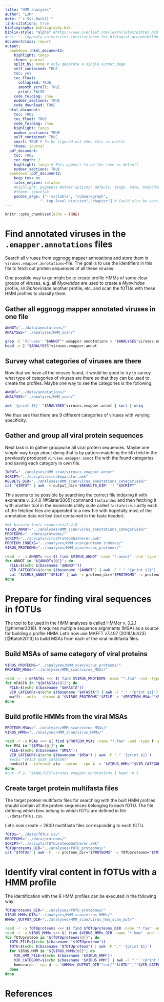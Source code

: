 ```yaml
---
title: "HMM analyses"
author: "LJM"
date: "`r Sys.Date()`"
link-citations: true
bibliography: bibliography.bib
biblio-style: "alpha" #https://www.overleaf.com/learn/latex/Bibtex_bibliography_styles
#csl: "../uppsala-universitet-institutionen-for-biologisk-grundutbildning.csl"
documentclass: report
output:
  bookdown::html_document2:
    highlight: tango
    theme: journal
    split_by: none # only generate a single output page
    self_contained: TRUE
    toc: yes
    toc_float: 
      collapsed: TRUE
      smooth_scroll: TRUE
      print: FALSE
    code_folding: show
    number_sections: TRUE
    code_download: TRUE
  html_document: 
    toc: TRUE
    toc_float: TRUE
    code_folding: show
    highlight: tango
    number_sections: TRUE
    self_contained: TRUE
    smart: TRUE # To be figured out when this is useful
    theme: journal
  pdf_document:
    toc: TRUE
    toc_depth: 2
    highlight: tango # This appears to be the same as default
    number_sections: TRUE
  bookdown::pdf_document2:
    keep_tex: no
    latex_engine: xelatex
    #highlight: pygments #Other options: default, tango, kate, monochrome, espresso, zenburn, haddock, and textmate
    #theme: spacelab
    pandoc_args: ["--variable", "subparagraph",
                "--top-level-division","chapter"] # Could also be section 
---
```


```r
knitr::opts_chunk$set(echo = TRUE)
```

# Find annotated viruses in the `.emapper.annotations` files

Search all viruses from eggnogg mapper annotations and store them in `viruses.emapper.annotations`-file. The goal is to use the identifiers in this file to fetch out protein sequences of all these viruses. 

One possible way to go might be to create profile HMMs of some clear groups of viruses, e.g. all _Myoviridae_ are used to create a _Myoviridae_ profile, all _Siphoviridae_ another profile, etc. and scan the fOTUs with these HMM profiles to classify them. 

## Gather all eggnogg mapper annotated viruses in one file

```bash
ANNOT="../data/annotations/"
ANALYSES="../analyses/HMM_scan/"

grep -E 'Viruses' "$ANNOT"*.emapper.annotations > "$ANALYSES"viruses.emapper.annot
head -n 2 "$ANALYSES"viruses.emapper.annot
```

## Survey what categories of viruses are there

Now that we have all the viruses found, it would be good to try to survey what type of categories of viruses are there so that they can be used to create the profiles. Maybe one way to see the categories is the following:

```bash
ANNOT="../data/annotations/"
ANALYSES="../analyses/HMM_scan/"

awk '{print $5}' "$ANALYSES"viruses.emapper.annot | sort | uniq
```

We thus see that there are 9 different categories of viruses with varying specificity. 

## Gather and group all viral protein sequences

Next task is to gather groupwise all viral protein sequences. Maybe one simple way to go about doing that is by pattern matching the 5th field in the previously produced `viruses.emapper.annot` file with the found categories and saving each category in own file.

```bash
INPUT="../analyses/HMM_scan/viruses.emapper.annot"
SCRIPT="../scripts/virusSeparator.awk"
RESULTS_DIR="../analyses/HMM_scan/virus_annotations_categorised/"
cat "$INPUT" | awk -v output_dir="$RESULTS_DIR" -f "$SCRIPT"
```

This seems to be possible by searching the correct file indexing it with exonerate v. 2.4.0 [@Slater2005] command `fastaindex` and then fetching it with another tool in the exonerate utility suite called `fastafetch`. Lastly each of the fetched files are appended to a new file with hopefully most of the annotation data not lost (but contained in the fasta header).


```bash
#ml bioinfo-tools exonerate/2.4.0
VIRUS_ANNOT="../analyses/HMM_scan/virus_annotations_categorised/"
PROTEOMS="../data/proteoms/"
SCRIPT="../scripts/virusProteomGatherer.awk"
PROTEOM_INDEXS="../analyses/HMM_scan/proteom_indexes/"
VIRUS_PROTEOMS="../analyses/HMM_scan/virus_proteoms/"

read -r -a ANNOTs <<< $( find $VIRUS_ANNOT -name "*.annot" -and -type f -print0 | xargs -0 echo )
for ANNOT in "${ANNOTs[@]}"; do
  FILE=$(echo $(basename "$ANNOT")) 
  VIR_CATEGORY=$(echo $(basename "$ANNOT") | awk -F "." '{print $1}')
  cat "$VIRUS_ANNOT""$FILE" | awk -v proteom_dir="$PROTEOMS" -v proteom_index_dir="$PROTEOM_INDEXS" -f "$SCRIPT" > "$VIRUS_PROTEOMS""$VIR_CATEGORY"".faa"
done
```

# Prepare for finding viral sequences in fOTUs

The tool to be used in the HMM analyses is called HMMer v. 3.2.1 [@hmmer2018]. It requires multiple sequence alignments (MSA) as a source for building a profile HMM. Let's now use MAFFT v7.407 (2018/Jul/23) [@Katoh2013] to build MSAs from each of the viral multifasta files.

## Build MSAs of same category of viral proteins

```bash
VIRUS_PROTEOMS="../analyses/HMM_scan/virus_proteoms/"
PROTEOM_MSAs="../analyses/HMM_scan/virus_MSAs/"

read -r -a mFASTAs <<< $( find $VIRUS_PROTEOMS -name "*.faa" -and -type f -print0 | xargs -0 echo )
for mFASTA in "${mFASTAs[@]}"; do
  FILE=$(echo $(basename "$mFASTA")) 
  VIR_CATEGORY=$(echo $(basename "$mFASTA") | awk -F "." '{print $1}')
  mafft --auto --thread 4 "$VIRUS_PROTEOMS""$FILE" > "$PROTEOM_MSAs""$VIR_CATEGORY"".aln.faa"
done
```

## Build profile HMMs from the viral MSAs

```bash
PROTEOM_MSAs="../analyses/HMM_scan/virus_MSAs/"
VIRUS_HMMs="../analyses/HMM_scan/virus_HMMs/"

read -r -a MSAs <<< $( find $PROTEOM_MSAs -name "*.faa" -and -type f -print0 | xargs -0 echo )
for MSA in "${MSAs[@]}"; do
  FILE=$(echo $(basename "$MSA")) 
  VIR_CATEGORY=$(echo $(basename "$MSA") | awk -F "." '{print $1}')
  #echo "$FILE $VIR_CATEGORY"
  hmmbuild --informat afa --amino --cpu 4 -o "$VIRUS_HMMs""$VIR_CATEGORY"".out" -O "$VIRUS_HMMs""$VIR_CATEGORY"".mod.out" "$VIRUS_HMMs""$VIR_CATEGORY"".hmm" "$PROTEOM_MSAs""$FILE"
done
#cut -f 2- "$ANALYSES"viruses.emapper.annotations | head -n 3
```

## Create target protein multifasta files 

The target protein multifasta files for searching with the built HMM profiles should contain all the protein sequences belonging to each fOTU. The file defining which bins belong to which fOTU are defined in file `../data/fOTUs.csv`. 

Let's now create ~ 2800 multifasta files corresponding to each fOTU.

```bash
fOTUs="../data/fOTUs.csv"
PROTEOMS="../data/proteoms/"
SCRIPT="../scripts/fOTUproteomGatherer.awk"
fOTUproteoms_DIR="../analyses/fOTU_proteomes/"
cat "$fOTUs" | awk -F, -v proteom_dir="$PROTEOMS" -v fOTUproteoms="$fOTUproteoms_DIR" -f "$SCRIPT"
```

# Identify viral content in fOTUs with a HMM profile

The identification with the 9 HMM profiles can be executed in the following way:

```bash
fOTUproteoms_DIR="../analyses/fOTU_proteomes/"
VIRUS_HMMs_DIR="../analyses/HMM_scan/virus_HMMs/"
HMMer_OUTPUT_DIR="../analyses/HMM_scan/virus_hmm_scan_out/"

read -r -a fOTUproteoms <<< $( find $fOTUproteoms_DIR -name "*.faa" -and -type f -print0 | xargs -0 echo )
read -r -a VIRUS_HMMs <<< $( find $VIRUS_HMMs_DIR -name "*.hmm" -and -type f -print0 | xargs -0 echo )
for fOTUproteom in "${fOTUproteoms[@]}"; do
  fOTU_FILE=$(echo $(basename "$fOTUproteom")) 
  fOTU=$(echo $(basename "$fOTUproteom") | awk -F "." '{print $1}')
  for VIRUS_HMM in "${VIRUS_HMMs[@]}"; do
    VIR_HMM_FILE=$(echo $(basename "$VIRUS_HMM")) 
    VIR_CATEGORY=$(echo $(basename "$VIRUS_HMM") | awk -F "." '{print $1}')
    hmmsearch --cpu 4 -o "$HMMer_OUTPUT_DIR""out/""$fOTU""_""$VIR_CATEGORY"".out" -A "$HMMer_OUTPUT_DIR""alns/""$fOTU""$VIR_CATEGORY"".aln.out" --tblout "$HMMer_OUTPUT_DIR""tblout/""$fOTU""$VIR_CATEGORY"".tbl.out" --domtblout "$HMMer_OUTPUT_DIR""domtblout/""$fOTU""$VIR_CATEGORY"".domtbl.out" --pfamtblout "$HMMer_OUTPUT_DIR""pfamtblout/""$fOTU""$VIR_CATEGORY"".pfamtbl.out" "$VIRUS_HMMs_DIR""$VIR_HMM_FILE" "$fOTUproteoms_DIR""$fOTU_FILE"
  done
done
```




# References
